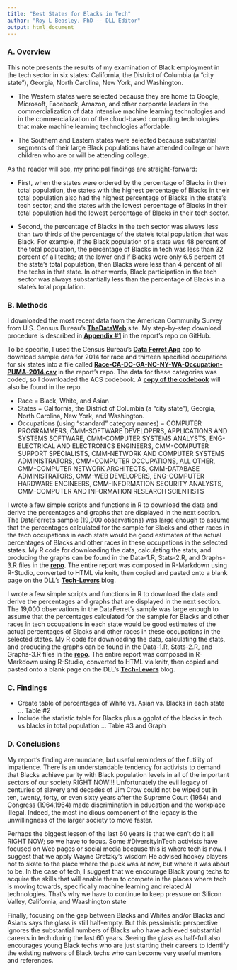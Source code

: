 ```yaml
---
title: "Best States for Blacks in Tech"
author: "Roy L Beasley, PhD -- DLL Editor"
output: html_document
---
```


### A. Overview
This note presents the results of my examination of Black employment in the tech sector in six states: California, the District of Columbia (a "city state"), Georgia, North Carolina, New York, and Washington.   

* The Western states were selected because they are home to Google, Microsoft, Facebook, Amazon, and other corporate leaders in the commercialization of data intensive machine learning technologies and in the commercialization of the cloud-based computing technologies that make machine learning technologies affordable.      

* The Southern and Eastern states were selected because substantial segments of their large Black populations have attended college or have children who are or will be attending college.

As the reader will see, my principal findings are straight-forward:   

* First, when the states were ordered by the percentage of Blacks in their total population, the states with the highest percentage of Blacks in their total population also had the highest percentage of Blacks in the state's tech sector; and the states with the lowest percentage of Blacks in their total population had the lowest percentage of Blacks in their tech sector.

* Second, the percentage of Blacks in the tech sector was always less than two thirds of the percentage of the state's total population that was Black. For example, if the Black population of a state was 48 percent of the total population, the percentage of Blacks in tech was less than 32 percent of all techs; at the lower end if Blacks were only 6.5 percent of the state's total population, then Blacks were less than 4 percent of all the techs in that state. In other words, Black participation in the tech sector was always substantially less than the percentage of Blacks in a state's total population.

### B. Methods
I downloaded the most recent data from the American Community Survey from U.S. Census Bureau's <b>[TheDataWeb](http://thedataweb.rm.census.gov/index.html)</b> site. My step-by-step download procedure is described in <b>[Appendix #1](https://github.com/Archimedes2kxx/BestStatesForBlackTech/blob/19bc4ca9628ce050805510ffa1dbf3fdd2103a68/Appendix-1.Rmd)</b> in the report's repo on GitHub. 

To be specific, I used the Census Bureau's <b>[Data Ferret App](http://dataferrett.census.gov/LaunchDFA.html)</b> app to download sample data for 2014 for race and thirteen specified occupations for six states into a file called <b>[Race-CA-DC-GA-NC-NY-WA-Occupation-PUMA-2014.csv](Race-CA-DC-GA-NC-NY-WA-Occupation-PUMA-2014.csv)</b> in the report's repo. The data for these categories was coded, so I downloaded the ACS codebook. A <b>[copy of the codebook](https://github.com/Archimedes2kxx/BestStatesForBlackTech/blob/ee64520f2e672b0919b4e6320154fdd1d43115f6/Race-CA-DC-GA-NC-NY-WA-Occupation-PUMA-2014-CodeBook.txt)</b> will also be found in the repo.

* Race = Black, White, and Asian 
* States = California, the District of Columbia (a "city state"), Georgia, North Carolina, New York, and Washington.
* Occupations (using "standard" category names) = COMPUTER PROGRAMMERS, CMM-SOFTWARE DEVELOPERS, APPLICATIONS AND SYSTEMS SOFTWARE, CMM-COMPUTER SYSTEMS ANALYSTS, ENG-ELECTRICAL AND ELECTRONICS ENGINEERS, CMM-COMPUTER SUPPORT SPECIALISTS, CMM-NETWORK AND COMPUTER SYSTEMS ADMINISTRATORS, CMM-COMPUTER OCCUPATIONS, ALL OTHER, CMM-COMPUTER NETWORK ARCHITECTS, CMM-DATABASE ADMINISTRATORS, CMM-WEB DEVELOPERS, ENG-COMPUTER HARDWARE ENGINEERS, CMM-INFORMATION SECURITY ANALYSTS, CMM-COMPUTER AND INFORMATION RESEARCH SCIENTISTS

I wrote a few simple scripts and functions in R to download the data and derive the percentages and graphs that are displayed in the next section. The DataFerret's sample (19,000 observations) was large enough to assume that the percentages calculated for the sample for Blacks and other races in the tech occupations in each state would be good estimates of the actual percentages of Blacks and other races in these occupations in the selected states. My R code for downloading the data, calculating the stats, and producing the graphs can be found in the Data-1.R, Stats-2.R, and Graphs-3.R files in the <b>[repo](https://github.com/Archimedes2kxx/BestStatesForBlackTech)</b>. The entire report was composed in R-Markdown using R-Studio, converted to HTML via knitr, then copied and pasted onto a blank page on the DLL's <b>[Tech-Levers](http://hbcu-levers.blogspot.com/2016/07/best-us-cities-for-blacks-in-tech.html)</b> blog. 

I wrote a few simple scripts and functions in R to download the data and derive the percentages and graphs that are displayed in the next section. The 19,000 observations in the DataFerret's sample was large enough to assume that the percentages calculated for the sample for Blacks and other races in tech occupations in each state would be good estimates of the actual percentages of Blacks and other races in these occupations in the selected states. My R code for downloading the data, calculating the stats, and producing the graphs can be found in the Data-1.R, Stats-2.R, and Graphs-3.R files in the <b>[repo](https://github.com/Archimedes2kxx/BestStatesForBlackTech)</b>. The entire report was composed in R-Markdown using R-Studio, converted to HTML via knitr, then copied and pasted onto a blank page on the DLL's <b>[Tech-Levers](http://hbcu-levers.blogspot.com/2016/07/best-us-cities-for-blacks-in-tech.html)</b> blog.

### C. Findings

* Create table of percentages of White vs. Asian vs. Blacks in each state ... Table #2
* Include the statistic table for Blacks plus a ggplot of the blacks in tech vs blacks in total population ... Table #3 and Graph

### D. Conclusions
My report's finding are mundane, but useful reminders of the futility of impatience. There is an understandable tendency for activists to demand that Blacks achieve parity with Black population levels in all of the important sectors of our society RIGHT NOW!!! Unfortunately the evil legacy of centuries of slavery and decades of Jim Crow could not be wiped out in ten, twenty, forty, or even sixty years after the Supreme Court (1954) and Congress (1964,1964) made discrimination in education and the workplace illegal. Indeed, the most incidious component of the legacy is the unwillingness of the larger society to move faster.

Perhaps the biggest lesson of the last 60 years is that we can't do it all RIGHT NOW; so we have to focus. Some #DiversityInTech activists have focused on Web pages or social media because this is where tech is  now. I suggest that we apply Wayne Gretzky's wisdom He advised hockey players not to skate to the place where the puck was at now, but where it was about to be. In the case of tech, I suggest that we encourage Black young techs to acquire the skills that will enable them to compete in the places where tech is moving towards, specifically machine learning and related AI technologies. That's why we have to continue to keep pressure on Silicon Valley, California, and Waashington state

Finally, focusing on the gap between Blacks and Whites and/or Blacks and Asians says the glass is still half-empty. But this pessimistic perspective ignores the substantial numbers of Blacks who have achieved substantial careers in tech during the last 60 years. Seeing the glass as half-full also encourages young Black techs who are just starting their careers to identify the existing networs of Black techs who can become very useful mentors and references.
